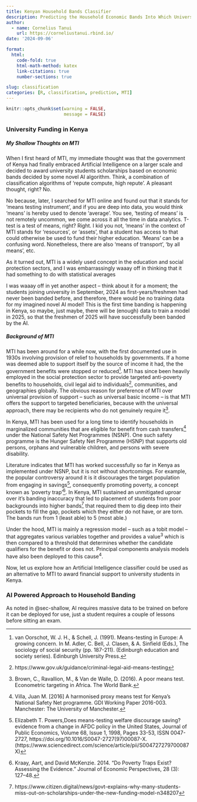 ```yaml
---
title: Kenyan Household Bands Classifier
description: Predicting the Household Economic Bands Into Which University Students Fall for Award of Financial Support from the Kenyan Government.
author: 
  - name: Cornelius Tanui
    url: https://corneliustanui.rbind.io/
date: '2024-09-06'

format: 
  html: 
    code-fold: true
    html-math-method: katex
    link-citations: true
    number-sections: true

slug: classification
categories: [R, classification, prediction, MTI]
---
```


```r

knitr::opts_chunk$set(warning = FALSE,
                      message = FALSE)

```

### University Funding in Kenya

##### My Shallow Thoughts on MTI{#sec-shallow}

When I first heard of MTI, my immediate thought was that the government of Kenya had finally embraced Artificial Intelligence on a larger scale and decided to award university students scholarships based on economic bands decided by some novel AI algorithm. Think, a combination of classification algorithms of 'repute compute, high repute'. A pleasant thought, right? No.

No because, later, I searched for MTI online and found out that it stands for 'means testing instrument', and if you are deep into data, you would think 'means' is hereby used to denote 'average'. You see, 'testing of means' is not remotely uncommon, we come across it all the time in data analytics. T-test is a test of means, right? Right. I kid you not, 'means' in the context of MTI stands for 'resources', or 'assets', that a student has access to that could otherwise be used to fund their higher education. ‘Means' can be a confusing word. Nonetheless, there are also 'means of transport', ‘by all means’, etc.

As it turned out, MTI is a widely used concept in the education and social protection sectors, and I was embarrassingly waaay off in thinking that it had something to do with statistical averages

I was waaay off in yet another aspect -- think about it for a moment; the students joining university in September, 2024 as first-years/freshmen had never been banded before, and therefore, there would be no training data for my imagined novel AI model! This is the first time banding is happening in Kenya, so maybe, just maybe, there will be (enough) data to train a model in 2025, so that the freshmen of 2025 will have successfully been banded by the AI.

##### Background of MTI

MTI has been around for a while now, with the first documented use in 1930s involving provision of relief to households by governments. If a home was deemed able to support itself by the source of income it had, the the government benefits were stopped or reduced[^1]. MTI has since been heavily employed in the social protection sector to provide targeted anti-poverty benefits to households, civil legal aid to individuals[^2], communities, and geographies globally. The obvious reason for preference of MTI over universal provision of support -- such as universal basic income -- is that MTI offers the support to targeted beneficiaries, because with the universal approach, there may be recipients who do not genuinely require it[^3].

In Kenya, MTI has been used for a long time to identify households in marginalized communities that are eligible for benefit from cash transfers[^4] under the National Safety Net Programmes (NSNP). One such safety programme is the Hunger Safety Net Programme (HSNP) that supports old persons, orphans and vulnerable children, and persons with severe disability.

Literature indicates that MTI has worked successfully so far in Kenya as implemented under NSNP, but it is not without shortcomings. For example, the popular controversy around it is it discourages the target population from engaging in savings[^5], consequently promoting poverty, a concept known as 'poverty trap'[^6]. In Kenya, MTI sustained an unmitigated uproar over it's banding inaccuracy that led to placement of students from poor backgrounds into higher bands[^7] that required them to dig deep into their pockets to fill the gap, pockets which they either do not have, or are torn. The bands run from 1 (least able) to 5 (most able.)

Under the hood, MTI is mainly a regression model -- such as a tobit model -- that aggregates various variables together and provides a value^3^ which is then compared to a threshold that determines whether the candidate qualifiers for the benefit or does not. Principal components analysis models have also been deployed to this cause^4^.

Now, let us explore how an Artificial Intelligence classifier could be used as an alternative to MTI to award financial support to university students in Kenya.

[^1]: van Oorschot, W. J. H., & Schell, J. (1991). Means-testing in Europe: A growing concern. In M. Adler, C. Bell, J. Clasen, & A. Sinfield (Eds.), The sociology of social security (pp. 187-211). (Edinburgh education and society series). Edinburgh University Press.

[^2]: https://www.gov.uk/guidance/criminal-legal-aid-means-testing

[^3]: Brown, C., Ravallion, M., & Van de Walle, D. (2016). A poor means test. Econometric targeting in Africa. The World Bank.

[^4]: Villa, Juan M. [2016] A harmonised proxy means test for Kenya’s National Safety Net
programme. GDI Working Paper 2016-003. Manchester: The University of Manchester.

[^5]: Elizabeth T. Powers,Does means-testing welfare discourage saving? evidence from a change in AFDC policy in the United States, Journal of Public Economics, Volume 68, Issue 1, 1998, Pages 33-53, ISSN 0047-2727, https://doi.org/10.1016/S0047-2727(97)00087-X. (https://www.sciencedirect.com/science/article/pii/S004727279700087X)

[^6]: Kraay, Aart, and David McKenzie. 2014. "Do Poverty Traps Exist? Assessing the Evidence." Journal of Economic Perspectives, 28 (3): 127–48.

[^7]: https://www.citizen.digital/news/govt-explains-why-many-students-miss-out-on-scholarships-under-the-new-funding-model-n348207

### AI Powered Approach to Household Banding
As noted in @sec-shallow, AI requires massive data to be trained on before it can be deployed for use, just a student requires a couple of lessons before sitting an exam.

